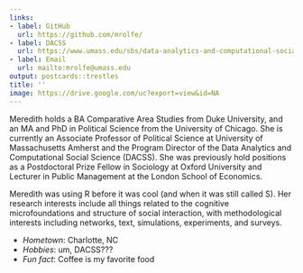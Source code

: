 ```yaml
---
links:
- label: GitHub
  url: https://github.com/mrolfe/
- label: DACSS
  url: https://www.umass.edu/sbs/data-analytics-and-computational-social-science-program
- label: Email
  url: mailto:mrolfe@umass.edu
output: postcards::trestles
title: ''
image: https://drive.google.com/uc?export=view&id=NA
---
```

 
Meredith holds a BA Comparative Area Studies from Duke University, and an MA and PhD in Political Science from the University of Chicago. She is currently an Associate Professor of Political Science at University of Massachusetts Amherst and the Program Director of the Data Analytics and Computational Social Science (DACSS). She was previously hold positions as a Postdoctoral Prize Fellow in Sociology at Oxford University and Lecturer in Public Management at the London School of Economics.

Meredith was using R before it was cool (and when it was still called S). Her research interests include all things related to the cognitive microfoundations and structure of social interaction, with methodological interests including networks, text, simulations, experiments, and surveys.

  - *Hometown*: Charlotte, NC
  - *Hobbies*: um, DACSS??? 
  - *Fun fact*: Coffee is my favorite food

